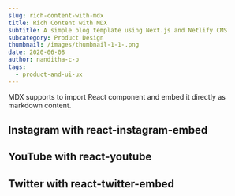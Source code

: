 ```yaml
---
slug: rich-content-with-mdx
title: Rich Content with MDX
subtitle: A simple blog template using Next.js and Netlify CMS
subcategory: Product Design
thumbnail: /images/thumbnail-1-1-.png
date: 2020-06-08
author: nanditha-c-p
tags:
  - product-and-ui-ux
---
```


MDX supports to import React component and embed it directly as markdown content.

## Instagram with react-instagram-embed

<p>
  <InstagramEmbed
    url="https://instagr.am/p/Zw9o4/"
    maxWidth={320}
    hideCaption={true}
  />
</p>

## YouTube with react-youtube

<p>
  <YouTube videoId={"2g811Eo7K8U"} containerClassName={"youtube-container"} />
</p>

## Twitter with react-twitter-embed

<p>
  <TwitterTweetEmbed tweetId={"933354946111705097"} />
</p>
